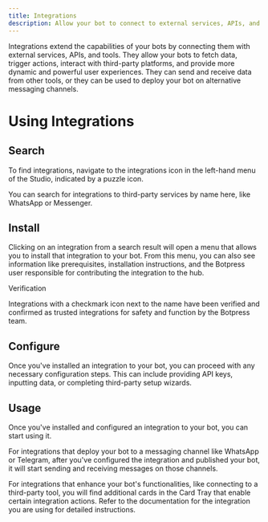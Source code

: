 ```yaml
---
title: Integrations
description: Allow your bot to connect to external services, APIs, and tools.
---
```


Integrations extend the capabilities of your bots by connecting them with external services, APIs, and tools. They allow your bots to fetch data, trigger actions, interact with third-party platforms, and provide more dynamic and powerful user experiences. They can send and receive data from other tools, or they can be used to deploy your bot on alternative messaging channels.

# Using Integrations

## Search

To find integrations, navigate to the integrations icon in the left-hand menu of the Studio, indicated by a puzzle icon.

You can search for integrations to third-party services by name here, like WhatsApp or Messenger.

## Install

Clicking on an integration from a search result will open a menu that allows you to install that integration to your bot. From this menu, you can also see information like prerequisites, installation instructions, and the Botpress user responsible for contributing the integration to the hub.

<Check>
Verification

Integrations with a checkmark icon next to the name have been verified and confirmed as trusted integrations for safety and function by the Botpress team.
</Check>

## Configure

Once you've installed an integration to your bot, you can proceed with any necessary configuration steps. This can include providing API keys, inputting data, or completing third-party setup wizards.

## Usage

Once you've installed and configured an integration to your bot, you can start using it.

For integrations that deploy your bot to a messaging channel like WhatsApp or Telegram, after you've configured the integration and published your bot, it will start sending and receiving messages on those channels.

For integrations that enhance your bot's functionalities, like connecting to a third-party tool, you will find additional cards in the Card Tray that enable certain integration actions. Refer to the documentation for the integration you are using for detailed instructions.
